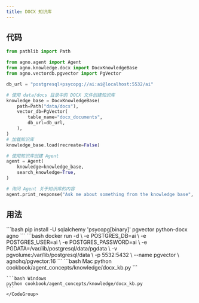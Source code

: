 ```yaml
---
title: DOCX 知识库
---
```


## 代码

```python
from pathlib import Path

from agno.agent import Agent
from agno.knowledge.docx import DocxKnowledgeBase
from agno.vectordb.pgvector import PgVector

db_url = "postgresql+psycopg://ai:ai@localhost:5532/ai"

# 使用 data/docs 目录中的 DOCX 文件创建知识库
knowledge_base = DocxKnowledgeBase(
    path=Path("data/docs"),
    vector_db=PgVector(
        table_name="docx_documents",
        db_url=db_url,
    ),
)
# 加载知识库
knowledge_base.load(recreate=False)

# 使用知识库创建 Agent
agent = Agent(
    knowledge=knowledge_base,
    search_knowledge=True,
)

# 询问 Agent 关于知识库的内容
agent.print_response("Ask me about something from the knowledge base", markdown=True)
```

## 用法

<Steps>
  <Snippet file="create-venv-step.mdx" />

  <Step title="安装库">
    ```bash
    pip install -U sqlalchemy 'psycopg[binary]' pgvector python-docx agno
    ```
  </Step>

  <Step title="运行 PgVector">
    ```bash
    docker run -d \
      -e POSTGRES_DB=ai \
      -e POSTGRES_USER=ai \
      -e POSTGRES_PASSWORD=ai \
      -e PGDATA=/var/lib/postgresql/data/pgdata \
      -v pgvolume:/var/lib/postgresql/data \
      -p 5532:5432 \
      --name pgvector \
      agnohq/pgvector:16
    ```
  </Step>

  <Step title="运行 Agent">
    <CodeGroup>
    ```bash Mac
    python cookbook/agent_concepts/knowledge/docx_kb.py
    ```

    ```bash Windows
    python cookbook/agent_concepts/knowledge/docx_kb.py
    ```
    </CodeGroup>
  </Step>
</Steps>